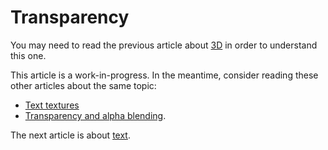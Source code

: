 # Transparency

You may need to read the previous article about [3D](/a/webgl/3d) in order to understand this one.

This article is a work-in-progress. In the meantime, consider reading these other articles about the same topic:

- [Text textures](https://webgl2fundamentals.org/webgl/lessons/webgl-text-texture.html)
- [Transparency and alpha blending](https://xem.github.io/articles/webgl-guide-part-2.html#1a).

The next article is about [text](/a/webgl/text).
